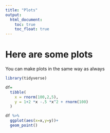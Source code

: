 ```yaml
---
title: "Plots"
output: 
  html_document:
    toc: true
    toc_float: true
---
```


# Here are some plots

You can make plots in the same way as always 

```r
library(tidyverse)

df=
  tibble(
    x = rnorm(100,2,5),
    y = 1+2 *x -.5 *x^2 + rnorm(100)
  )

df %>% 
  ggplot(aes(x=x,y=y))+
  geom_point()
```

